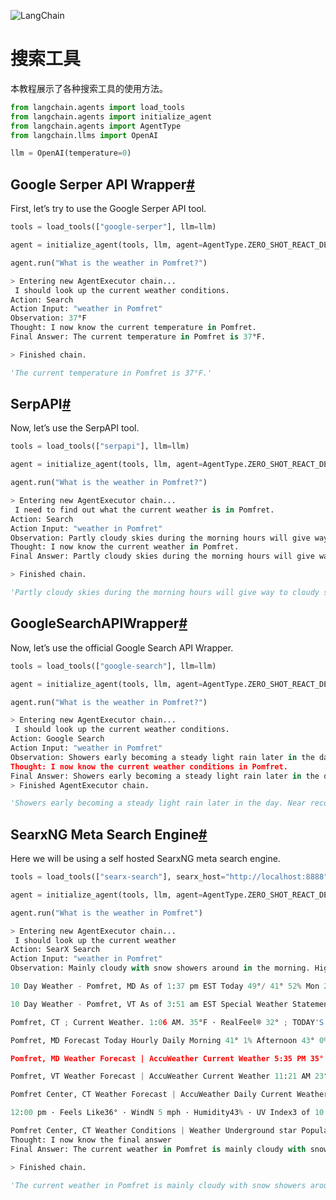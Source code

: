 

<Head>
  <script>
    {
      `(function() {
         var _hmt = _hmt || [];
(function() {
  var hm = document.createElement("script");
  hm.src = "https://hm.baidu.com/hm.js?e60fb290e204e04c5cb6f79b0ac1e697";
  var s = document.getElementsByTagName("script")[0]; 
  s.parentNode.insertBefore(hm, s);
})();
       })();`
    }
  </script>
</Head>

![LangChain](https://pica.zhimg.com/50/v2-56e8bbb52aa271012541c1fe1ceb11a2_r.gif)





搜索工具
=================

本教程展示了各种搜索工具的使用方法。

```  python
from langchain.agents import load_tools
from langchain.agents import initialize_agent
from langchain.agents import AgentType
from langchain.llms import OpenAI

```

```  python
llm = OpenAI(temperature=0)

```

Google Serper API Wrapper[#](#google-serper-api-wrapper "Permalink to this headline")
-------------------------------------------------------------------------------------

First, let’s try to use the Google Serper API tool.

```  python
tools = load_tools(["google-serper"], llm=llm)

```

```  python
agent = initialize_agent(tools, llm, agent=AgentType.ZERO_SHOT_REACT_DESCRIPTION, verbose=True)

```

```  python
agent.run("What is the weather in Pomfret?")

```

```  python
> Entering new AgentExecutor chain...
 I should look up the current weather conditions.
Action: Search
Action Input: "weather in Pomfret"
Observation: 37°F
Thought: I now know the current temperature in Pomfret.
Final Answer: The current temperature in Pomfret is 37°F.

> Finished chain.

```

```  python
'The current temperature in Pomfret is 37°F.'

```

SerpAPI[#](#serpapi "Permalink to this headline")
-------------------------------------------------

Now, let’s use the SerpAPI tool.

```  python
tools = load_tools(["serpapi"], llm=llm)

```

```  python
agent = initialize_agent(tools, llm, agent=AgentType.ZERO_SHOT_REACT_DESCRIPTION, verbose=True)

```

```  python
agent.run("What is the weather in Pomfret?")

```

```  python
> Entering new AgentExecutor chain...
 I need to find out what the current weather is in Pomfret.
Action: Search
Action Input: "weather in Pomfret"
Observation: Partly cloudy skies during the morning hours will give way to cloudy skies with light rain and snow developing in the afternoon. High 42F. Winds WNW at 10 to 15 ...
Thought: I now know the current weather in Pomfret.
Final Answer: Partly cloudy skies during the morning hours will give way to cloudy skies with light rain and snow developing in the afternoon. High 42F. Winds WNW at 10 to 15 mph.

> Finished chain.

```

```  python
'Partly cloudy skies during the morning hours will give way to cloudy skies with light rain and snow developing in the afternoon. High 42F. Winds WNW at 10 to 15 mph.'

```

GoogleSearchAPIWrapper[#](#googlesearchapiwrapper "Permalink to this headline")
-------------------------------------------------------------------------------

Now, let’s use the official Google Search API Wrapper.

```  python
tools = load_tools(["google-search"], llm=llm)

```

```  python
agent = initialize_agent(tools, llm, agent=AgentType.ZERO_SHOT_REACT_DESCRIPTION, verbose=True)

```

```  python
agent.run("What is the weather in Pomfret?")

```

```  python
> Entering new AgentExecutor chain...
 I should look up the current weather conditions.
Action: Google Search
Action Input: "weather in Pomfret"
Observation: Showers early becoming a steady light rain later in the day. Near record high temperatures. High around 60F. Winds SW at 10 to 15 mph. Chance of rain 60%. Pomfret, CT Weather Forecast, with current conditions, wind, air quality, and what to expect for the next 3 days. Hourly Weather-Pomfret, CT. As of 12:52 am EST. Special Weather Statement +2 ... Hazardous Weather Conditions. Special Weather Statement ... Pomfret CT. Tonight ... National Digital Forecast Database Maximum Temperature Forecast. Pomfret Center Weather Forecasts. Weather Underground provides local & long-range weather forecasts, weatherreports, maps & tropical weather conditions for ... Pomfret, CT 12 hour by hour weather forecast includes precipitation, temperatures, sky conditions, rain chance, dew-point, relative humidity, wind direction ... North Pomfret Weather Forecasts. Weather Underground provides local & long-range weather forecasts, weatherreports, maps & tropical weather conditions for ... Today's Weather - Pomfret, CT. Dec 31, 2022 4:00 PM. Putnam MS. --. Weather forecast icon. Feels like --. Hi --. Lo --. Pomfret, CT temperature trend for the next 14 Days. Find daytime highs and nighttime lows from TheWeatherNetwork.com. Pomfret, MD Weather Forecast Date: 332 PM EST Wed Dec 28 2022. The area/counties/county of: Charles, including the cites of: St. Charles and Waldorf.
Thought: I now know the current weather conditions in Pomfret.
Final Answer: Showers early becoming a steady light rain later in the day. Near record high temperatures. High around 60F. Winds SW at 10 to 15 mph. Chance of rain 60%.
> Finished AgentExecutor chain.

```

```  python
'Showers early becoming a steady light rain later in the day. Near record high temperatures. High around 60F. Winds SW at 10 to 15 mph. Chance of rain 60%.'

```

SearxNG Meta Search Engine[#](#searxng-meta-search-engine "Permalink to this headline")
---------------------------------------------------------------------------------------

Here we will be using a self hosted SearxNG meta search engine.

```  python
tools = load_tools(["searx-search"], searx_host="http://localhost:8888", llm=llm)

```

```  python
agent = initialize_agent(tools, llm, agent=AgentType.ZERO_SHOT_REACT_DESCRIPTION, verbose=True)

```

```  python
agent.run("What is the weather in Pomfret")

```

```  python
> Entering new AgentExecutor chain...
 I should look up the current weather
Action: SearX Search
Action Input: "weather in Pomfret"
Observation: Mainly cloudy with snow showers around in the morning. High around 40F. Winds NNW at 5 to 10 mph. Chance of snow 40%. Snow accumulations less than one inch.

10 Day Weather - Pomfret, MD As of 1:37 pm EST Today 49°/ 41° 52% Mon 27 | Day 49° 52% SE 14 mph Cloudy with occasional rain showers. High 49F. Winds SE at 10 to 20 mph. Chance of rain 50%....

10 Day Weather - Pomfret, VT As of 3:51 am EST Special Weather Statement Today 39°/ 32° 37% Wed 01 | Day 39° 37% NE 4 mph Cloudy with snow showers developing for the afternoon. High 39F....

Pomfret, CT ; Current Weather. 1:06 AM. 35°F · RealFeel® 32° ; TODAY'S WEATHER FORECAST. 3/3. 44°Hi. RealFeel® 50° ; TONIGHT'S WEATHER FORECAST. 3/3. 32°Lo.

Pomfret, MD Forecast Today Hourly Daily Morning 41° 1% Afternoon 43° 0% Evening 35° 3% Overnight 34° 2% Don't Miss Finally, Here’s Why We Get More Colds and Flu When It’s Cold Coast-To-Coast...

Pomfret, MD Weather Forecast | AccuWeather Current Weather 5:35 PM 35° F RealFeel® 36° RealFeel Shade™ 36° Air Quality Excellent Wind E 3 mph Wind Gusts 5 mph Cloudy More Details WinterCast...

Pomfret, VT Weather Forecast | AccuWeather Current Weather 11:21 AM 23° F RealFeel® 27° RealFeel Shade™ 25° Air Quality Fair Wind ESE 3 mph Wind Gusts 7 mph Cloudy More Details WinterCast...

Pomfret Center, CT Weather Forecast | AccuWeather Daily Current Weather 6:50 PM 39° F RealFeel® 36° Air Quality Fair Wind NW 6 mph Wind Gusts 16 mph Mostly clear More Details WinterCast...

12:00 pm · Feels Like36° · WindN 5 mph · Humidity43% · UV Index3 of 10 · Cloud Cover65% · Rain Amount0 in ...

Pomfret Center, CT Weather Conditions | Weather Underground star Popular Cities San Francisco, CA 49 °F Clear Manhattan, NY 37 °F Fair Schiller Park, IL (60176) warning39 °F Mostly Cloudy...
Thought: I now know the final answer
Final Answer: The current weather in Pomfret is mainly cloudy with snow showers around in the morning. The temperature is around 40F with winds NNW at 5 to 10 mph. Chance of snow is 40%.

> Finished chain.

```

```  python
'The current weather in Pomfret is mainly cloudy with snow showers around in the morning. The temperature is around 40F with winds NNW at 5 to 10 mph. Chance of snow is 40%.'

```

